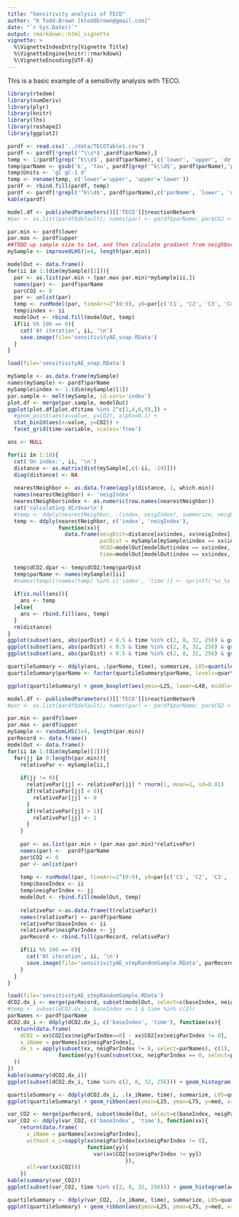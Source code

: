 ```yaml
---
title: "Sensitivity analysis of TECO"
author: "K Todd-Brown [ktoddbrown@gmail.com]"
date: "`r Sys.Date()`"
output: rmarkdown::html_vignette
vignette: >
  %\VignetteIndexEntry{Vignette Title}
  %\VignetteEngine{knitr::rmarkdown}
  %\VignetteEncoding{UTF-8}
---
```


This is a basic example of a sensitivity analysis with TECO.

```r
library(rtedem)
library(numDeriv)
library(plyr)
library(knitr)
library(lhs)
library(reshape2)
library(ggplot2)
```

```r
pardf <- read.csv('../data/TECOTable1.csv')
pardf <- pardf[!grepl('^\\s*$',pardf$parName),]
temp <- 1/pardf[grep('^k\\d$', pardf$parName), c('lower', 'upper', 'default')]
temp$parName <- gsub('k', 'tau', pardf[grep('^k\\d$', pardf$parName),'parName'])
temp$Units <- 'gC gC-1 d'
temp <- rename(temp, c('lower'='upper', 'upper'='lower'))
pardf <- rbind.fill(pardf, temp)
pardf <- pardf[!grepl('^k\\d$', pardf$parName),c('parName', 'lower', 'upper', 'default')]
kable(pardf)
```

```r
model.df <- publishedParameters()[['TECO']]$reactionNetwork
#par <- as.list(pardf$default); names(par) <- pardf$parName; par$CO2 <- 0; par <- unlist(par)

par.min <- pardf$lower
par.max <- pardf$upper
##TODO up sample size to 1e4, and then calculate gradient from neighboring values
mySample <- improvedLHS(1e4, length(par.min))

modelOut <- data.frame()
for(ii in 1:(dim(mySample)[1])){
  par <- as.list(par.min + (par.max-par.min)*mySample[ii,])
  names(par) <-  pardf$parName
  par$CO2 <- 0
  par <- unlist(par)
  temp <- runModel(par, timeArr=2^(0:9), y0=par[c('C1', 'C2', 'C3', 'C4', 'C5', 'CO2')], reactionNetwork=model.df)
  temp$index <- ii
  modelOut <- rbind.fill(modelOut, temp)
  if(ii %% 100 == 0){
    cat('At iteration', ii, '\n')
    save.image(file='sensitivityAE_snap.RData')
  }
}
```
```r
load(file='sensitivityAE_snap.RData')

mySample <- as.data.frame(mySample)
names(mySample) <- pardf$parName
mySample$index <- 1:(dim(mySample)[1])
par.sample <- melt(mySample, id.vars='index')
plot.df <- merge(par.sample, modelOut)
ggplot(plot.df[plot.df$time %in% 2^c(1,4,6,9),]) + 
  #geom_point(aes(x=value, y=CO2), alpha=0.1) + 
  stat_bin2d(aes(x=value, y=CO2)) +
  facet_grid(time~variable, scales='free')
```
```r

ans <- NULL

for(ii in 1:18){
  cat('On index:', ii, '\n')
  distance <- as.matrix(dist(mySample[,c(-ii, -19)]))
  diag(distance) <- NA
  
  nearestNeighbor <- as.data.frame(apply(distance, 1, which.min))
  names(nearestNeighbor) <- 'neigIndex'
  nearestNeighbor$index <- as.numeric(row.names(nearestNeighbor))
  cat('calculating dC/dvar\n')
  #temp <- ddply(nearestNeighbor, .(index, neigIndex), summarize, neigDist=distance[index, neigIndex], parDist = mySample[mySample$index == index, ii] - mySample[mySample$index == neigIndex, ii], dCO2=modelOut[modelOut$index == index & modelOut$time == 8, 'CO2'] - modelOut[modelOut$index == neigIndex & modelOut$time == 8, 'CO2'])
  temp <- ddply(nearestNeighbor, c('index', 'neigIndex'), 
                function(xx){
                  data.frame(neigDist=distance[xx$index, xx$neigIndex], 
                             parDist = mySample[mySample$index == xx$index, ii] - mySample[mySample$index == xx$neigIndex, ii], 
                             dCO2=modelOut[modelOut$index == xx$index, 'CO2'] - modelOut[modelOut$index == xx$neigIndex , 'CO2'], 
                             time=modelOut[modelOut$index == xx$index, 'time'])})
  
  temp$dCO2.dpar <- temp$dCO2/temp$parDist
  temp$parName <- names(mySample)[ii]
  #names(temp)[!names(temp) %in% c('index', 'time')] <- sprintf('%s_%s', names(mySample)[ii],names(temp)[!names(temp) %in% c('index', 'time')] )
  
  if(is.null(ans)){
    ans <- temp
  }else{
    ans <- rbind.fill(ans, temp)
  }
  rm(distance)
}
ggplot(subset(ans, abs(parDist) < 0.5 & time %in% c(2, 8, 32, 256) & grepl('tau', parName))) + stat_bin2d(aes(x=dCO2, y=parDist)) + facet_grid(parName~time)
ggplot(subset(ans, abs(parDist) < 0.5 & time %in% c(2, 8, 32, 256) & grepl('trans', parName))) + stat_bin2d(aes(x=dCO2, y=parDist)) + facet_grid(parName~time)
ggplot(subset(ans, abs(parDist) < 0.5 & time %in% c(2, 8, 32, 256) & grepl('^C\\d$', parName))) + stat_bin2d(aes(x=dCO2, y=parDist)) + facet_grid(parName~time)

quartileSummary <- ddply(ans, .(parName, time), summarize, L05=quantile(dCO2.dpar, c(0.05)), L25=quantile(dCO2.dpar, c(0.25)), L40=quantile(dCO2.dpar, c(0.40)), med=median(dCO2.dpar), L60=quantile(dCO2.dpar, c(0.60)), L75=quantile(dCO2.dpar, c(0.75)), L95=quantile(dCO2.dpar, c(0.95)))
quartileSummary$parName <- factor(quartileSummary$parName, levels=quartileSummary$parName[order(quartileSummary$med)])

ggplot(quartileSummary) + geom_boxplot(aes(ymin=L25, lower=L40, middle=med, upper=L60, ymax=L75, x=parName, fill=abs(med) > 1e-3), stat='identity') + coord_flip() + facet_wrap(~time)
```

```r
model.df <- publishedParameters()[['TECO']]$reactionNetwork
#par <- as.list(pardf$default); names(par) <- pardf$parName; par$CO2 <- 0; par <- unlist(par)

par.min <- pardf$lower
par.max <- pardf$upper
mySample <- randomLHS(1e4, length(par.min))
parRecord <- data.frame()
modelOut <- data.frame()
for(ii in 1:(dim(mySample)[1])){
  for(jj in 0:length(par.min)){
    relativePar <- mySample[ii,]
    
    if(jj != 0){
      relativePar[jj] <- relativePar[jj] * rnorm(1, mean=1, sd=0.01)
      if(relativePar[jj] < 0){
        relativePar[jj] <- 0
      }
      if(relativePar[jj] > 1){
        relativePar[jj] <- 1
      }
    }
    
    par <- as.list(par.min + (par.max-par.min)*relativePar)
    names(par) <-  pardf$parName
    par$CO2 <- 0
    par <- unlist(par)
    
    temp <- runModel(par, timeArr=2^(0:9), y0=par[c('C1', 'C2', 'C3', 'C4', 'C5', 'CO2')], reactionNetwork=model.df)
    temp$baseIndex <- ii
    temp$neigParIndex <- jj
    modelOut <- rbind.fill(modelOut, temp)
    
    relativePar <-as.data.frame(t(relativePar))
    names(relativePar) <- pardf$parName
    relativePar$baseIndex <- ii
    relativePar$neigParIndex <- jj
    parRecord <- rbind.fill(parRecord, relativePar)

    if(ii %% 100 == 0){
      cat('At iteration', ii, '\n')
      save.image(file='sensitivityAE_stepRandomSample.RData', parRecord, modelOut, ii, jj, model.df, pardf)
    }
  }
}
```

```r
load(file='sensitivityAE_stepRandomSample.RData')
dCO2.dx_i <- merge(parRecord, subset(modelOut, select=c(baseIndex, neigParIndex, time, CO2)))
#temp <- subset(dCO2.dx_i, baseIndex == 1 & time %in% c(2))
parNames <- pardf$parName
dCO2.dx_i <- ddply(dCO2.dx_i, c('baseIndex', 'time'), function(xx){
  return(data.frame(
    dCO2 = xx$CO2[xx$neigParIndex==0] - xx$CO2[xx$neigParIndex != 0],
    x_iName = parNames[xx$neigParIndex],
    dx_i = apply(subset(xx, neigParIndex != 0, select=parNames), c(1), 
                function(yy){sum(subset(xx, neigParIndex == 0, select=parNames)-yy)})
  ))
})
kable(summary(dCO2.dx_i))
ggplot(subset(dCO2.dx_i, time %in% c(2, 8, 32, 256))) + geom_histogram(aes(x=dCO2/dx_i)) + facet_grid(time~x_iName) + xlim(-150, 100)

quartileSummary <- ddply(dCO2.dx_i, .(x_iName, time), summarize, L05=quantile(dCO2/dx_i, c(0.05)), L25=quantile(dCO2/dx_i, c(0.25)), L40=quantile(dCO2/dx_i, c(0.40)), med=median(dCO2/dx_i), L60=quantile(dCO2/dx_i, c(0.60)), L75=quantile(dCO2/dx_i, c(0.75)), L95=quantile(dCO2/dx_i, c(0.95)))
ggplot(quartileSummary) + geom_ribbon(aes(ymin=L25, ymax=L75, y=med, x=time), alpha=0.5)  + geom_line(aes(x=time, y=med)) + facet_wrap(~x_iName) + labs(title=sprintf('Average gradient (n=%d)', max(var_CO2$baseIndex)), y='dCO2/dparameter')

var_CO2 <- merge(parRecord, subset(modelOut, select=c(baseIndex, neigParIndex, time, CO2)))
var_CO2 <- ddply(var_CO2, c('baseIndex', 'time'), function(xx){
    return(data.frame(
      x_iName = parNames[xx$neigParIndex],
      without.x_i=sapply(xx$neigParIndex[xx$neigParIndex != 0], 
                         function(yy){
                           var(xx$CO2[xx$neigParIndex != yy])
                                     }),
      all=var(xx$CO2)))
    })
kable(summary(var_CO2))
ggplot(subset(var_CO2, time %in% c(2, 8, 32, 256))) + geom_histogram(aes(x=without.x_i/all)) + facet_grid(time~x_iName)

quartileSummary <- ddply(var_CO2, .(x_iName, time), summarize, L05=quantile(without.x_i/all, c(0.05), na.rm=TRUE), L25=quantile(without.x_i/all, c(0.25), na.rm=TRUE), L40=quantile(without.x_i/all, c(0.40), na.rm=TRUE), med=median(without.x_i/all, na.rm=TRUE), L60=quantile(without.x_i/all, c(0.60), na.rm=TRUE), L75=quantile(without.x_i/all, c(0.75), na.rm=TRUE), L95=quantile(without.x_i/all, c(0.95), na.rm=TRUE))
ggplot(quartileSummary) + geom_ribbon(aes(ymin=L25, ymax=L75, y=med, x=time), alpha=0.5)  + geom_line(aes(x=time, y=med)) + facet_wrap(~x_iName) + labs(title=sprintf('Parameter driven variation (n=%d)', max(var_CO2$baseIndex)), y='[var(CO2|without parameter) / var(CO2|all)]')
```
